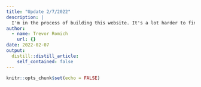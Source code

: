 ```yaml
---
title: "Update 2/7/2022"
description: |
  I'm in the process of building this website. It's a lot harder to find online help related to this process than I thought it would be - in particular, I am struggling to find anything related to how to add or manipulate images on webpages designed in Rstudio. As a result, the main page image is still sideways. I've updated the 'about' page with some more detailed information about me - it will likely turn into a CV/resume eventually, but may be split into two pages at that point. I think it would be cool to add some photos I've taken in Death Valley to a page by themselves.
author:
  - name: Trevor Romich
    url: {}
date: 2022-02-07
output:
  distill::distill_article:
    self_contained: false
---
```



```r
knitr::opts_chunk$set(echo = FALSE)
```




